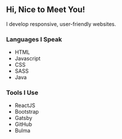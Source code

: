 ## Hi, Nice to Meet You!

I develop responsive, user-friendly websites.

### Languages I Speak

- HTML
- Javascript
- CSS
- SASS
- Java

### Tools I Use

- ReactJS
- Bootstrap
- Gatsby
- GitHub
- Bulma
